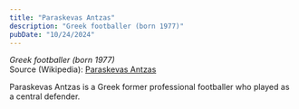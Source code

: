 ```yaml
---
title: "Paraskevas Antzas"
description: "Greek footballer (born 1977)"
pubDate: "10/24/2024"
---
```


*Greek footballer (born 1977)*  
Source (Wikipedia): [Paraskevas Antzas][1]

Paraskevas Antzas is a Greek former professional footballer who played as a central defender.

[1]: https://en.wikipedia.org/wiki/Paraskevas_Antzas
